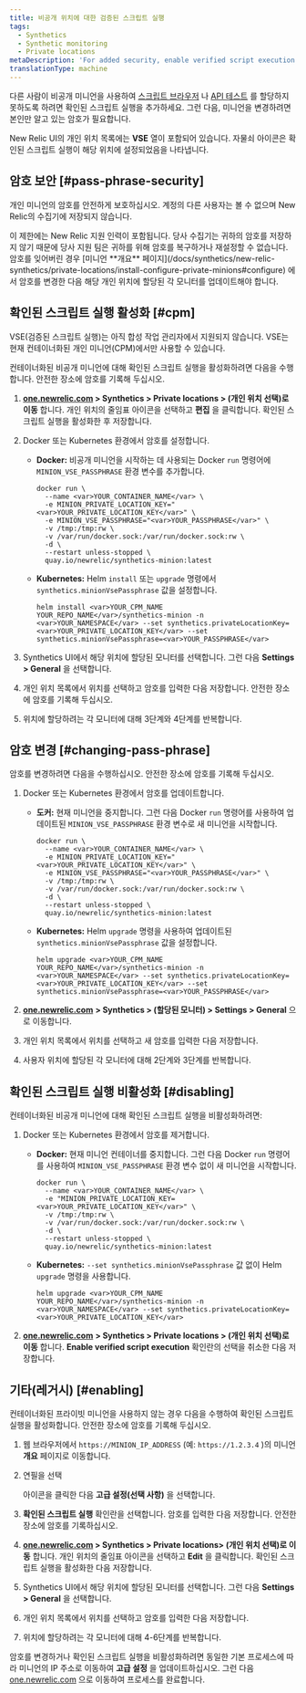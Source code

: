 ```yaml
---
title: 비공개 위치에 대한 검증된 스크립트 실행
tags:
  - Synthetics
  - Synthetic monitoring
  - Private locations
metaDescription: 'For added security, enable verified script execution to require a passphrase before assigning jobs to your minion in New Relic.'
translationType: machine
---
```


다른 사람이 비공개 미니언을 사용하여 [스크립트 브라우저](/docs/synthetics/new-relic-synthetics/scripting-monitors/write-scripted-browsers) 나 [API 테스트](/docs/synthetics/new-relic-synthetics/scripting-monitors/write-api-tests) 를 할당하지 못하도록 하려면 확인된 스크립트 실행을 추가하세요. 그런 다음, 미니언을 변경하려면 본인만 알고 있는 암호가 필요합니다.

New Relic UI의 개인 위치 목록에는 **VSE** 열이 포함되어 있습니다. 자물쇠 <Icon name="fe-lock"/>아이콘은 확인된 스크립트 실행이 해당 위치에 설정되었음을 나타냅니다.

## 암호 보안 [#pass-phrase-security]

개인 미니언의 암호를 안전하게 보호하십시오. 계정의 다른 사용자는 볼 수 없으며 New Relic의 수집기에 저장되지 않습니다.

<Callout variant="important">
  이 제한에는 New Relic 지원 인력이 포함됩니다. 당사 수집기는 귀하의 암호를 저장하지 않기 때문에 당사 지원 팀은 귀하를 위해 암호를 복구하거나 재설정할 수 없습니다. 암호를 잊어버린 경우 [미니언 **개요** 페이지](/docs/synthetics/new-relic-synthetics/private-locations/install-configure-private-minions#configure) 에서 암호를 변경한 다음 해당 개인 위치에 할당된 각 모니터를 업데이트해야 합니다.
</Callout>

## 확인된 스크립트 실행 활성화 [#cpm]

<Callout variant="important">
  VSE(검증된 스크립트 실행)는 아직 합성 작업 관리자에서 지원되지 않습니다. VSE는 현재 컨테이너화된 개인 미니언(CPM)에서만 사용할 수 있습니다.
</Callout>

컨테이너화된 비공개 미니언에 대해 확인된 스크립트 실행을 활성화하려면 다음을 수행합니다. 안전한 장소에 암호를 기록해 두십시오.

1. **[one.newrelic.com](https://one.newrelic.com/) > Synthetics > Private locations > (개인 위치 선택)로 이동** 합니다. 개인 위치의 줄임표 아이콘을 선택하고 **편집** 을 클릭합니다. 확인된 스크립트 실행을 활성화한 후 저장합니다.

2. Docker 또는 Kubernetes 환경에서 암호를 설정합니다.

   * **Docker:** 비공개 미니언을 시작하는 데 사용되는 Docker `run` 명령어에 `MINION_VSE_PASSPHRASE` 환경 변수를 추가합니다.

     ```
     docker run \
       --name <var>YOUR_CONTAINER_NAME</var> \
       -e MINION_PRIVATE_LOCATION_KEY="<var>YOUR_PRIVATE_LOCATION_KEY</var>" \
       -e MINION_VSE_PASSPHRASE="<var>YOUR_PASSPHRASE</var>" \
       -v /tmp:/tmp:rw \
       -v /var/run/docker.sock:/var/run/docker.sock:rw \
       -d \
       --restart unless-stopped \
       quay.io/newrelic/synthetics-minion:latest
     ```

   * **Kubernetes:** Helm `install` 또는 `upgrade` 명령에서 `synthetics.minionVsePassphrase` 값을 설정합니다.

     ```
     helm install <var>YOUR_CPM_NAME YOUR_REPO_NAME</var>/synthetics-minion -n <var>YOUR_NAMESPACE</var> --set synthetics.privateLocationKey=<var>YOUR_PRIVATE_LOCATION_KEY</var> --set synthetics.minionVsePassphrase=<var>YOUR_PASSPHRASE</var>
     ```

3. Synthetics UI에서 해당 위치에 할당된 모니터를 선택합니다. 그런 다음 **Settings > General** 을 선택합니다.

4. 개인 위치 목록에서 위치를 선택하고 암호를 입력한 다음 저장합니다. 안전한 장소에 암호를 기록해 두십시오.

5. 위치에 할당하려는 각 모니터에 대해 3단계와 4단계를 반복합니다.

## 암호 변경 [#changing-pass-phrase]

암호를 변경하려면 다음을 수행하십시오. 안전한 장소에 암호를 기록해 두십시오.

1. Docker 또는 Kubernetes 환경에서 암호를 업데이트합니다.

   * **도커:** 현재 미니언을 중지합니다. 그런 다음 Docker `run` 명령어를 사용하여 업데이트된 `MINION_VSE_PASSPHRASE` 환경 변수로 새 미니언을 시작합니다.

     ```
     docker run \
       --name <var>YOUR_CONTAINER_NAME</var> \
       -e MINION_PRIVATE_LOCATION_KEY="<var>YOUR_PRIVATE_LOCATION_KEY</var>" \
       -e MINION_VSE_PASSPHRASE="<var>YOUR_PASSPHRASE</var>" \
       -v /tmp:/tmp:rw \
       -v /var/run/docker.sock:/var/run/docker.sock:rw \
       -d \
       --restart unless-stopped \
       quay.io/newrelic/synthetics-minion:latest
     ```

   * **Kubernetes:** Helm `upgrade` 명령을 사용하여 업데이트된 `synthetics.minionVsePassphrase` 값을 설정합니다.

     ```
     helm upgrade <var>YOUR_CPM_NAME YOUR_REPO_NAME</var>/synthetics-minion -n <var>YOUR_NAMESPACE</var> --set synthetics.privateLocationKey=<var>YOUR_PRIVATE_LOCATION_KEY</var> --set synthetics.minionVsePassphrase=<var>YOUR_PASSPHRASE</var>
     ```

2. [**one.newrelic.com**](https://one.newrelic.com/) **> Synthetics > (할당된 모니터) > Settings > General** 으로 이동합니다.

3. 개인 위치 목록에서 위치를 선택하고 새 암호를 입력한 다음 저장합니다.

4. 사용자 위치에 할당된 각 모니터에 대해 2단계와 3단계를 반복합니다.

## 확인된 스크립트 실행 비활성화 [#disabling]

컨테이너화된 비공개 미니언에 대해 확인된 스크립트 실행을 비활성화하려면:

1. Docker 또는 Kubernetes 환경에서 암호를 제거합니다.

   * **Docker:** 현재 미니언 컨테이너를 중지합니다. 그런 다음 Docker `run` 명령어를 사용하여 `MINION_VSE_PASSPHRASE` 환경 변수 없이 새 미니언을 시작합니다.

     ```
     docker run \
       --name <var>YOUR_CONTAINER_NAME</var> \
       -e "MINION_PRIVATE_LOCATION_KEY=<var>YOUR_PRIVATE_LOCATION_KEY</var>" \
       -v /tmp:/tmp:rw \
       -v /var/run/docker.sock:/var/run/docker.sock:rw \
       -d \
       --restart unless-stopped \
       quay.io/newrelic/synthetics-minion:latest
     ```

   * **Kubernetes:** `--set synthetics.minionVsePassphrase` 값 없이 Helm `upgrade` 명령을 사용합니다.

     ```
     helm upgrade <var>YOUR_CPM_NAME YOUR_REPO_NAME</var>/synthetics-minion -n <var>YOUR_NAMESPACE</var> --set synthetics.privateLocationKey=<var>YOUR_PRIVATE_LOCATION_KEY</var>
     ```

2. [**one.newrelic.com**](https://one.newrelic.com/) **> Synthetics > Private locations > (개인 위치 선택)로 이동** 합니다. **Enable verified script execution** 확인란의 선택을 취소한 다음 저장합니다.

## 기타(레거시) [#enabling]

컨테이너화된 프라이빗 미니언을 사용하지 않는 경우 다음을 수행하여 확인된 스크립트 실행을 활성화합니다. 안전한 장소에 암호를 기록해 두십시오.

1. 웹 브라우저에서 `https://MINION_IP_ADDRESS` (예: `https://1.2.3.4` )의 미니언 **개요** 페이지로 이동합니다.

2. 연필을 선택

   <Icon name="fe-edit-2"/>

   아이콘을 클릭한 다음 **고급 설정(선택 사항)** 을 선택합니다.

3. **확인된 스크립트 실행** 확인란을 선택합니다. 암호를 입력한 다음 저장합니다. 안전한 장소에 암호를 기록하십시오.

4. **[one.newrelic.com](https://one.newrelic.com/) > Synthetics > Private locations> (개인 위치 선택)로 이동** 합니다. 개인 위치의 줄임표 아이콘을 선택하고 **Edit** 을 클릭합니다. 확인된 스크립트 실행을 활성화한 다음 저장합니다.

5. Synthetics UI에서 해당 위치에 할당된 모니터를 선택합니다. 그런 다음 **Settings > General** 을 선택합니다.

6. 개인 위치 목록에서 위치를 선택하고 암호를 입력한 다음 저장합니다.

7. 위치에 할당하려는 각 모니터에 대해 4-6단계를 반복합니다.

암호를 변경하거나 확인된 스크립트 실행을 비활성화하려면 동일한 기본 프로세스에 따라 미니언의 IP 주소로 이동하여 **고급 설정** 을 업데이트하십시오. 그런 다음 [one.newrelic.com](https://one.newrelic.com/) 으로 이동하여 프로세스를 완료합니다.
